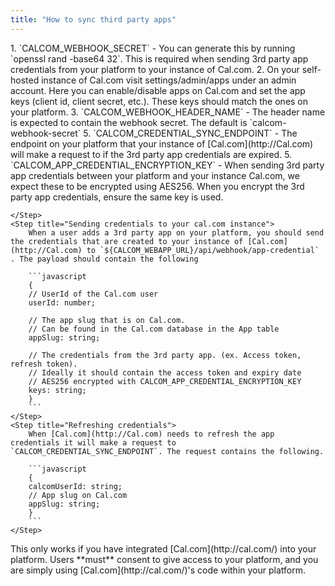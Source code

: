```yaml
---
title: "How to sync third party apps"
---
```


<Steps>
    <Step title="Add the required variables in your `.env` file">
        1. `CALCOM_WEBHOOK_SECRET` 
            - You can generate this by running `openssl rand -base64 32`. This is required when sending 3rd party app credentials from your platform to your instance of Cal.com.
        2. On your self-hosted instance of Cal.com visit settings/admin/apps under an admin account. Here you can enable/disable apps on Cal.com and set the app keys (client id, client secret, etc.). These keys should match the ones on your platform.
        3. `CALCOM_WEBHOOK_HEADER_NAME` 
            - The header name is expected to contain the webhook secret. The default is `calcom-webhook-secret` 
        5. `CALCOM_CREDENTIAL_SYNC_ENDPOINT`
            - The endpoint on your platform that your instance of [Cal.com](http://Cal.com) will make a request to if the 3rd party app credentials are expired.
        5. `CALCOM_APP_CREDENTIAL_ENCRYPTION_KEY`
            - When sending 3rd party app credentials between your platform and your instance Cal.com, we expect these to be encrypted using AES256. When you encrypt the 3rd party app credentials, ensure the same key is used.

    </Step>
    <Step title="Sending credentials to your cal.com instance">
        When a user adds a 3rd party app on your platform, you should send the credentials that are created to your instance of [Cal.com](http://Cal.com) to `${CALCOM_WEBAPP_URL}/api/webhook/app-credential` . The payload should contain the following

        ```javascript
        {
        // UserId of the Cal.com user
        userId: number;

        // The app slug that is on Cal.com. 
        // Can be found in the Cal.com database in the App table
        appSlug: string;

        // The credentials from the 3rd party app. (ex. Access token, refresh token).
        // Ideally it should contain the access token and expiry date
        // AES256 encrypted with CALCOM_APP_CREDENTIAL_ENCRYPTION_KEY
        keys: string;
        }
        ```
    </Step>
    <Step title="Refreshing credentials">
        When [Cal.com](http://Cal.com) needs to refresh the app credentials it will make a request to `CALCOM_CREDENTIAL_SYNC_ENDPOINT`. The request contains the following.

        ```javascript
        {
        calcomUserId: string;
        // App slug on Cal.com
        appSlug: string;
        }
        ```
    </Step>
</Steps>

 
<Note>
This only works if you have integrated [Cal.com](http://cal.com/) into your platform. Users **must** consent to give access to your platform, and you are simply using [Cal.com](http://cal.com/)'s code within your platform.
</Note>